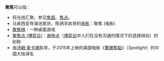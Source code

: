 '''聚焦'''可以指：
* 将光线汇聚，参见[[焦距|焦距]]、[[焦点|焦点]]。
* 马来西亚导演池家庆、陈炳丰执导的[[电影|电影]]：聚焦 (电影)
* [[聚焦棋|聚焦棋]]：一种桌面游戏
* [[聚焦点_(博弈论)|聚焦点 (博弈论)]]：[[谢林点|谢林点]]（[[博弈论|博弈论]]中人们在没有沟通的情况下的选择倾向）的别称
* 由[[汤姆·麦卡锡|汤姆·麦卡锡]]执导，于2015年上映的美国电影《[[驚爆焦點|驚爆焦點]]》（''Spotlight''）的中国大陆译名
{{disambig|Cat=二字消歧义}}